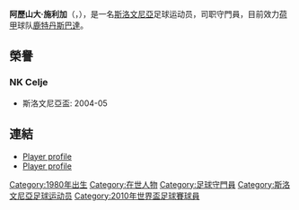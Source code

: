 {{noteta
|G1=football
|T=zh-cn:亚历山大·塞利加; zh-hk:阿歷山大·施利加
|1=zh-cn:亚历山大; zh-hk:阿歷山大
|2=zh-cn:塞利加; zh-hk:施利加
}}
{{Infobox Football biography
| playername = 施利加
| fullname = Aleksander Šeliga
| image = [[File:Aleksander_Šeliga_2009.jpg|200px]]
| dateofbirth = {{birth date and age|1980|2|1}} 
| cityofbirth = [[采列|采列]]
| countryofbirth = [[南斯拉夫|南斯拉夫]]
| height = {{height|m=1.87}}
| currentclub  = [[鹿特丹斯巴達|鹿特丹斯巴達]]
| clubnumber          = 1
| position = [[守門員|守門員]]
| youthyears =
| youthclubs = Kovinar Štore
| years = 1997-2005<br>2005-2006<br>2006-2009<br />2009-
| clubs = NK Celje<br>[[布拉格斯拉維亞|布拉格斯拉維亞]]<br>NK Celje<br />[[鹿特丹斯巴達|鹿特丹斯巴達]]
| caps(goals) = 121 (0) <br> {{0}}{{0}}2 (0) <br> {{0}}68 (0)<br> {{0}}12 (0)
| nationalyears = 2007-
| nationalteam = [[斯洛文尼亞國家足球隊|斯洛文尼亞]]
| nationalcaps(goals) = {{0}}{{0}}0 (0)
| pcupdate = 16:39, 9 November 2009 (UTC)
| ntupdate = 21:35, 15 September 2009 (UTC)
}}

'''阿歷山大·施利加'''（{{lang-en|'''Aleksander Šeliga'''}}，{{bd|1980年|2月1日|catIdx=Aleksander Šeliga}}），是一名[[斯洛文尼亞|斯洛文尼亞]]足球运动员，司职守門員，目前效力[[荷蘭甲組足球聯賽|荷甲]]球队[[鹿特丹斯巴達|鹿特丹斯巴達]]。

== 榮譽 ==
=== NK Celje ===
* 斯洛文尼亞盃: 2004-05

== 連結 ==
* [http://www.prva-liga.net/klubi/mostvo/igralec.asp?idi=18610&id=32&all=1 Player profile]{{dead link|date=2018年5月 |bot=InternetArchiveBot |fix-attempted=yes }} 
* [http://fotbal.idnes.cz/db_fotbal.asp?hrac=3001251 Player profile] {{Wayback|url=http://fotbal.idnes.cz/db_fotbal.asp?hrac=3001251 |date=20120212174712 }} 

{{DEFAULTSORT:Seliga, Aleksander}}
{{2010年世界盃足球賽斯洛文尼亞參賽名單}}

[[Category:1980年出生|Category:1980年出生]]
[[Category:在世人物|Category:在世人物]]
[[Category:足球守門員|Category:足球守門員]]
[[Category:斯洛文尼亞足球运动员|Category:斯洛文尼亞足球运动员]]
[[Category:2010年世界盃足球賽球員|Category:2010年世界盃足球賽球員]]